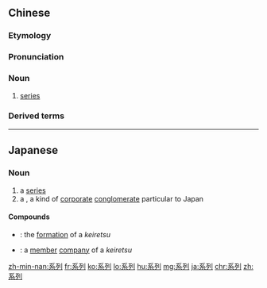 ==Chinese==
{{zh-forms}}

===Etymology===
{{rfe|lang=zh}}

===Pronunciation===
{{zh-pron
|m=xìliè
|c=hai6 lit6
|mn=hē-lia̍t
|ma=Zh-xìliè.ogg
|cat=n
}}

===Noun===
{{zh-noun}}

# [[series]]

===Derived terms===
{{zh-der|系列化|系列劇|系列片|系列小說}}

{{zh-cat|Advanced}}

----

==Japanese==
{{ja-kanjitab|けい|れつ|yomi=on}}

===Noun===
{{ja-noun|けいれつ}}

# a [[series]]
# a {{w|keiretsu}}, a kind of [[corporate]] [[conglomerate]] particular to Japan

====Compounds====
* {{ja-r|系列化|けいれつか}}: the [[formation]] of a ''keiretsu''
* {{ja-r|系列会社|けいれつがいしゃ}}: a [[member]] [[company]] of a ''keiretsu''

[[zh-min-nan:系列]]
[[fr:系列]]
[[ko:系列]]
[[lo:系列]]
[[hu:系列]]
[[mg:系列]]
[[ja:系列]]
[[chr:系列]]
[[zh:系列]]